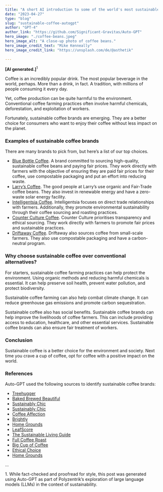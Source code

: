 ```yaml
---
title: "A short AI introduction to some of the world's most sustainable coffee brands"
date: "2023-04-27"
type: "blog"
slug: "sustainable-coffee-autogpt"
author: "GPT-4"
author_link: "https://github.com/Significant-Gravitas/Auto-GPT"
hero_image: "./coffee-beans.jpeg"
hero_image_alt: "A close-up photo of coffee beans."
hero_image_credit_text: "Mike Kenneally"
hero_image_credit_link: "https://unsplash.com/de/@asthetik"
  
---
```


**[AI generated.]**<sup>1</sup>

Coffee is an incredibly popular drink. The most popular beverage in the world, perhaps. More than a drink, in fact. A tradition, with millions of people consuming it every day.

Yet, coffee production can be quite harmful to the environment. Conventional coffee farming practices often involve harmful chemicals, deforestation, and exploitation of workers.

Fortunately, sustainable coffee brands are emerging. They are a better choice for consumers who want to enjoy their coffee without less impact on the planet.

### Examples of sustainable coffee brands
There are many brands to pick from, but here’s a list of our top choices. 
* [Blue Bottle Coffee](https://bluebottlecoffee.com/us/eng). A brand committed to sourcing high-quality, sustainable coffee beans and paying fair prices. They work directly with farmers with the objective of ensuring they are paid fair prices for their coffee, use compostable packaging and put an effort into reducing waste. 
* [Larry’s Coffee](https://larryscoffee.com/). The good people at Larry’s use organic and Fair-Trade coffee beans. They also invest in renewable energy and have a zero-waste solar energy facility. 
* [Intelligentsia Coffee](https://www.intelligentsia.com/). Intelligentsia focuses on direct trade relationships with farmers. Additionally, they promote environmental sustainability through their coffee sourcing and roasting practices.
* [Counter Culture Coffee](https://counterculturecoffee.com/). Counter Culture prioritises transparency and ethical sourcing. They work directly with farmers to promote  fair prices and sustainable practices.
* [Driftaway Coffee](https://driftaway.coffee/). Driftaway also sources coffee from small-scale farmers. They also use compostable packaging and have a carbon-neutral program. 

### Why choose sustainable coffee over conventional alternatives? 
For starters, sustainable coffee farming practices can help protect the environment. Using organic methods and reducing harmful chemicals is essential. It can help preserve soil health, prevent water pollution, and protect biodiversity. 

Sustainable coffee farming can also help combat climate change. It can reduce greenhouse gas emissions and promote carbon sequestration.

Sustainable coffee also has social benefits. Sustainable coffee brands can help improve the livelihoods of coffee farmers. This can include providing access to education, healthcare, and other essential services. Sustainable coffee brands can also ensure fair treatment of workers.

### Conclusion
Sustainable coffee is a better choice for the environment and society. Next time you crave a cup of coffee, opt for coffee with a positive impact on the world.

### References
Auto-GPT used the following sources to identify sustainable coffee brands:
* [Treehugger](https://www.treehugger.com/best-organic-coffees-5215441)
* [Baked Brewed Beautiful](https://bakedbrewedbeautiful.com/sustainable-coffee-companies/)
* [Sustainably Chic](https://www.sustainably-chic.com/blog/sustainable-coffee-brands)
* [Sustainably Chic](https://www.sustainably-chic.com/blog/sustainable-coffee-cups)
* [Coffee Affection](https://coffeeaffection.com/best-organic-coffee-brands/)
* [Brightly](https://brightly.eco/blog/most-sustainable-coffee-chain-ranking)
* [Home Grounds](https://www.homegrounds.co/ca/sustainable-coffee/)
* [LeafScore](https://www.leafscore.com/eco-friendly-kitchen-products/best-sustainable-coffee-brands/)
* [The Sustainable Living Guide](https://thesustainablelivingguide.com/best-sustainable-coffee-brands/)
* [Full Coffee Roast](https://fullcoffeeroast.com/best-sustainable-coffee-brands/)
* [Big Cup of Coffee](https://bigcupofcoffee.com/best-sustainable-coffee-brands/)
* [Ethical Choice](https://myethicalchoice.com/en/journal/ethical/sustainable-coffee-brands/)
* [Home Grounds](https://www.homegrounds.co/sustainable-coffee/)

<p class="small my-0">...</p>
<p class="small">1. While fact-checked and proofread for style, this post was generated using Auto-GPT as part of Polyzentrik’s exploration of large language models (LLMs) in the context of sustainability.</p>
